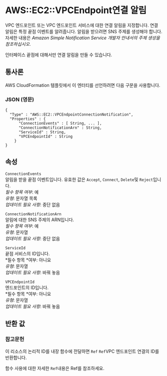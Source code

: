 # AWS::EC2::VPCEndpoint연결 알림

VPC 엔드포인트 또는 VPC 엔드포인트 서비스에 대한 연결 알림을 지정합니다. 연결 알림은 특정 끝점 이벤트를 알려줍니다. 알림을 받으려면 SNS 주제를 생성해야 합니다. 자세한 내용은 _Amazon Simple Notification Service 개발자 안내서의 주제 생성을 참조하십시오_.

인터페이스 끝점에 대해서만 연결 알림을 만들 수 있습니다.

## 통사론

AWS CloudFormation 템플릿에서 이 엔터티를 선언하려면 다음 구문을 사용합니다.

### JSON (영문)

```
{
  "Type" : "AWS::EC2::VPCEndpointConnectionNotification",
  "Properties" : {
      "ConnectionEvents" : [ String, ... ],
      "ConnectionNotificationArn" : String,
      "ServiceId" : String,
      "VPCEndpointId" : String
    }
}
```

## 속성

`ConnectionEvents`  
알림을 받을 끝점 이벤트입니다. 유효한 값은 `Accept`, `Connect`, `Delete`및 `Reject`입니다.  
_필수 항목 여부_: 예  
_유형_: 문자열 목록  
_업데이트 필요 사항_: 중단 없음

`ConnectionNotificationArn`  
알림에 대한 SNS 주제의 ARN입니다.  
_필수 항목 여부_: 예  
_유형_: 문자열  
_업데이트 필요 사항_: 중단 없음

`ServiceId`  
끝점 서비스의 ID입니다.  
*필수 항목 *여부: 아니요  
_유형_: 문자열  
_업데이트 필요 사항_: 바꿔 놓음

`VPCEndpointId`  
엔드포인트의 ID입니다.  
*필수 항목 *여부: 아니요  
_유형_: 문자열  
_업데이트 필요 사항_: 바꿔 놓음

## 반환 값

### 참고문헌

이 리소스의 논리적 ID를 내장 함수에 전달하면 `Ref` `Ref`VPC 엔드포인트 연결의 ID를 반환합니다.

함수 사용에 대한 자세한 `Ref`내용은 Ref를 참조하세요.
